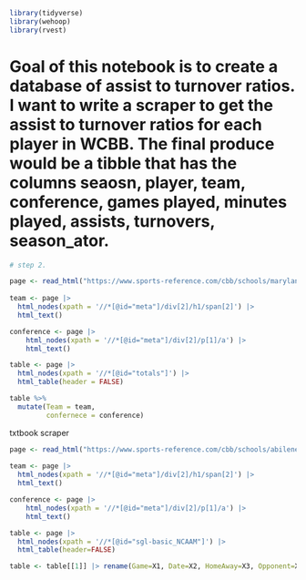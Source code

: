 ```r
library(tidyverse)
library(wehoop)
library(rvest)
```

# Goal of this notebook is to create a database of assist to turnover ratios. I want to write a scraper to get the assist to turnover ratios for each player in WCBB. The final produce would be a tibble that has the columns seaosn, player, team, conference, games played, minutes played, assists, turnovers, season_ator. 


```r
# step 2.

page <- read_html("https://www.sports-reference.com/cbb/schools/maryland/women/2023.html")
  
team <- page |>
  html_nodes(xpath = '//*[@id="meta"]/div[2]/h1/span[2]') |>
  html_text()

conference <- page |>
    html_nodes(xpath = '//*[@id="meta"]/div[2]/p[1]/a') |>
    html_text()

table <- page |>
  html_nodes(xpath = '//*[@id="totals"]') |>
  html_table(header = FALSE)

table %>% 
  mutate(Team = team,
         confernece = conference)

```





txtbook scraper 

```r
page <- read_html("https://www.sports-reference.com/cbb/schools/abilene-christian/2023-gamelogs.html")
  
team <- page |>
  html_nodes(xpath = '//*[@id="meta"]/div[2]/h1/span[2]') |>
  html_text()

conference <- page |>
    html_nodes(xpath = '//*[@id="meta"]/div[2]/p[1]/a') |>
    html_text()

table <- page |>
  html_nodes(xpath = '//*[@id="sgl-basic_NCAAM"]') |>
  html_table(header=FALSE)

table <- table[[1]] |> rename(Game=X1, Date=X2, HomeAway=X3, Opponent=X4, W_L=X5, TeamScore=X6, OpponentScore=X7, TeamFG=X8, TeamFGA=X9, TeamFGPCT=X10, Team3P=X11, Team3PA=X12, Team3PPCT=X13, TeamFT=X14, TeamFTA=X15, TeamFTPCT=X16, TeamOffRebounds=X17, TeamTotalRebounds=X18, TeamAssists=X19, TeamSteals=X20, TeamBlocks=X21, TeamTurnovers=X22, TeamPersonalFouls=X23, Blank=X24, OpponentFG=X25, OpponentFGA=X26, OpponentFGPCT=X27, Opponent3P=X28, Opponent3PA=X29, Opponent3PPCT=X30, OpponentFT=X31, OpponentFTA=X32, OpponentFTPCT=X33, OpponentOffRebounds=X34, OpponentTotalRebounds=X35, OpponentAssists=X36, OpponentSteals=X37, OpponentBlocks=X38, OpponentTurnovers=X39, OpponentPersonalFouls=X40) |> filter(Game != "") |> filter(Game != "G") |> mutate(Team=team, Conference=conference) |> mutate_at(vars(-Team, -Conference, -Date, -Opponent, -HomeAway, -W_L), as.numeric) |> mutate(Date = ymd(Date)) 
```

